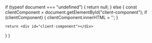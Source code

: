   if (typeof document === "undefined") {
    return null;
  } else {
    const clientComponent = document.getElementById("client-component");
    if (clientComponent) {
      clientComponent.innerHTML = '<echo-terminal></echo-terminal>';
    }

    return <div id="client-component"></div>
  }
}
